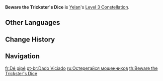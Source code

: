 {{Constellation Infobox
|image       = Constellation Beware the Trickster's Dice.png
|description = Increases the Level of [[Depth-Clarion Dice]] by 3.<br />Maximum upgrade level is 15.
|level       = 3
|character   = Yelan
|utility1    = Talent Level Increase
|utility2    = Elemental Burst Level Increase
}}
'''Beware the Trickster's Dice''' is [[Yelan]]'s [[Level 3 Constellation]].

==Other Languages==
{{Other Languages
|en      = Beware the Trickster's Dice
|zhs     = 晃盅者，琼畟药骰
|zhs_rm  = Huǎngzhōng-zhě, Qióng Cè Yào Tóu
|zht     = 晃盅者，瓊稷藥骰
|zht_rm  = Huǎngzhōng-zhě, Qióng Cè Yào Tóu
|zh_tl   = 
|ja      = 壺振り師、賽子詭計
|ja_rm   = Tsubo Furi Ikusa, Saikoro Kikei{{Assumed}}
|ja_tl   = The Dice Cup Swinging Master, Dice Tricks
|ko      = 노름꾼의 주사위
|ko_rm   = Noreumkkun-ui Jusawi
|ko_tl   = Gambler's Dice
|es      = Dado trucado
|es_tl   = Tricked Dice
|fr      = Dé pipé
|fr_tl   = Loaded Dice
|ru      = Остерегайся мошенников
|ru_tl   = Beware of Swindlers
|th      = Beware the Trickster's Dice
|vi      = Kẻ Nâng Ly, Cẩn Thận Chiêu Trò
|vi_tl   = Beware the Cup Holder's Tricks
|de      = Gezinkter Würfel
|de_tl   = Loaded Dice
|id      = Beware the Trickster's Dice
|pt      = Dado Viciado
|pt_tl   = 
|tr      = Sahtekarın Zarına Dikkat
|tr_tl   = 
|it      = Dado truccato
|it_tl   = Loaded Dice
}}

==Change History==
{{Change History|2.7}}

==Navigation==
{{Talent Navbox|Yelan}}

[[fr:Dé pipé]]
[[pt-br:Dado Viciado]]
[[ru:Остерегайся мошенников]]
[[th:Beware the Trickster's Dice]]
